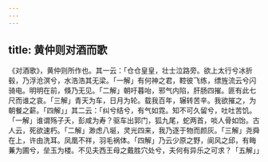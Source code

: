```yaml
---
---
---
```

title: 黄仲则对酒而歌
---



《对酒歌》，黄仲则所作也。其一云：「仓仓皇皇，壮士泣路旁。欲上太行兮冰折毂，乃浮沧溟兮，水浩浩其无梁。「一解」有何神之君，鞚彼飞练，缥旌流云兮闪骑电。明明在前，倏乃无见。「二解」朝吁暮咍，邪气内陷，肝肠四摧。匪有此七尺而谁之哀。「三解」青天为车，日月为轮。载我百年，辗转苦辛。我欲摧之，为朝餐之薪。「四解」」其二云：「纠兮结兮，有气如霓。知不可久留兮，吐吐苦饥。「一解」谁谓殇子夭，彭咸为寿？驱车出郭门，狐九尾，蛇两首，啖人骨如饴。古人云，死欲速朽。「二解」渺虑八埏，灵光四来，我乃逐于物而颜灰。「三解」尧舜在上，许由洗耳。凤凰不祥，羽毛祸体。「四解」乃云少原之野，阆风之邱，有畮蒹为圃兮，垒玉为楼。不见夫西王母之戴胜穴处兮，夫何有异乐之可求？「五解」」